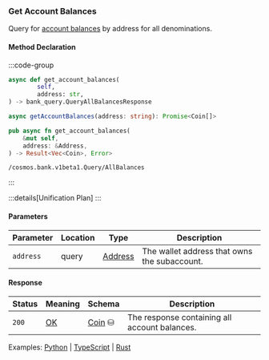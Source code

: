 ### Get Account Balances

Query for [account balances] by address for all denominations.

[account balances]: https://github.com/cosmos/cosmos-sdk/tree/main/x/bank#allbalances

#### Method Declaration

:::code-group

```python [Python]
async def get_account_balances(
        self,
        address: str,
) -> bank_query.QueryAllBalancesResponse
```

```typescript [TypeScript]
async getAccountBalances(address: string): Promise<Coin[]>
```

```rust [Rust]
pub async fn get_account_balances(
    &mut self,
    address: &Address,
) -> Result<Vec<Coin>, Error>
```

```url [API]
/cosmos.bank.v1beta1.Query/AllBalances
```

:::

:::details[Unification Plan]
:::

#### Parameters

| Parameter           | Location | Type               | Description                                                           |
| ------------------- | -------- | ------------------ | --------------------------------------------------------------------- |
| `address`           | query    | [Address]          | The wallet address that owns the subaccount.                          |

#### Response

| Status | Meaning     | Schema                          | Description                                   |
| ------ | ----------- | ------------------------------- | --------------------------------------------- |
| `200`  | [OK]        | [Coin] ⛁                        | The response containing all account balances. |

Examples: [Python] | [TypeScript] | [Rust]

[Python]: https://github.com/dydxprotocol/v4-clients/blob/3e8c7e1b960291b7ef273962d374d9934a5c4d33/v4-client-py-v2/examples/validator_get_example.py#L20
[TypeScript]: https://github.com/dydxprotocol/v4-clients/blob/3e8c7e1b960291b7ef273962d374d9934a5c4d33/v4-client-js/examples/validator_get_example.ts#L17
[Rust]: https://github.com/dydxprotocol/v4-clients/blob/3e8c7e1b960291b7ef273962d374d9934a5c4d33/v4-client-rs/client/examples/validator_get.rs#L35o

[Address]: /types/address
[OK]: /types/ok
[Coin]: /types/coin
